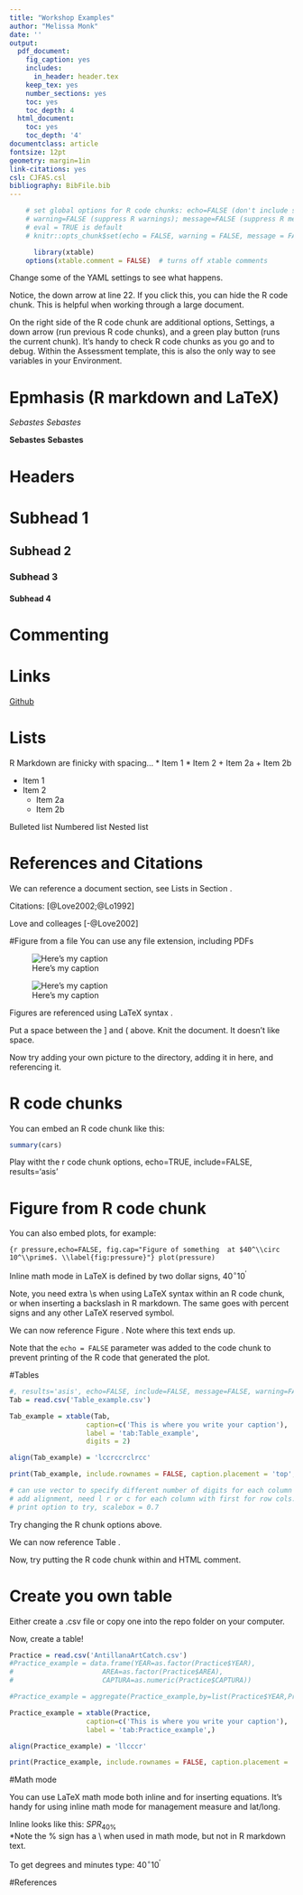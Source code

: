 ```yaml
---
title: "Workshop Examples"
author: "Melissa Monk"
date: ''
output:
  pdf_document:
    fig_caption: yes
    includes:
      in_header: header.tex
    keep_tex: yes
    number_sections: yes
    toc: yes
    toc_depth: 4
  html_document:
    toc: yes
    toc_depth: '4'
documentclass: article
fontsize: 12pt
geometry: margin=1in
link-citations: yes
csl: CJFAS.csl
bibliography: BibFile.bib
---
```


```r
    # set global options for R code chunks: echo=FALSE (don't include source code); 
    # warning=FALSE (suppress R warnings); message=FALSE (suppress R messages)
    # eval = TRUE is default
    # knitr::opts_chunk$set(echo = FALSE, warning = FALSE, message = FALSE)

      library(xtable)
    options(xtable.comment = FALSE)  # turns off xtable comments
```

Change some of the YAML settings to see what happens.

Notice, the down arrow at line 22.  If you click this, you can hide the R code chunk.  This is helpful when working through a large document.

On the right side of the R code chunk are additional options, Settings, a down arrow (run previous R code chunks), and a green play button (runs the current chunk).  It's handy to check R code chunks as you go and to debug.  Within the Assessment template, this is also the only way to see variables in your Environment. 



# Epmhasis (R markdown and LaTeX)

*Sebastes*
_Sebastes_ 
\emph{Sebastes}

**Sebastes**
__Sebastes__ 
\textbf{Sebastes}

# Headers

# Subhead 1
## Subhead 2
### Subhead 3
#### Subhead 4

# Commenting

<!-- comments -->
<!-- more comments
                   -->

# Links

[Github](http://www.github.com)

\href{http://www.github.com}{Git}

# Lists

R Markdown are finicky with spacing...
* Item 1
* Item 2
    + Item 2a
    + Item 2b


 * Item 1
 * Item 2
    + Item 2a
    + Item 2b


Bulleted list
\begin{itemize}[noitemsep,nolistsep,topsep=0pt]

\item List 1

\item \href{https://git-scm.com/book/en/v2/Getting-Started-Installing-Git}{Git}

\item \href{https://cran.r-project.org/bin/windows/base/}{R}

\end{itemize}

Numbered list
\begin{enumerate}[noitemsep,nolistsep,topsep=0pt]
\item Item here

\item \href{https://git-scm.com/book/en/v2/Getting-Started-Installing-Git}{Git}

\item \href{https://cran.r-project.org/bin/windows/base/}{R} 

\end{enumerate}

Nested list
\begin{enumerate}[itemsep=3pt,nolistsep,topsep=12pt]
\item Item here
   \begin{itemize}[itemsep=6pt,nolistsep,topsep=0pt]
   \item Item here
   \item Item here
   \end{itemize}
\item Item here
\end{enumerate}

# References and Citations

We can reference a document section, see Lists in Section \ref{lists}.

Citations: [@Love2002;@Lo1992]

Love and colleages [-@Love2002]

#Figure from a file
You can use any file extension, including PDFs

![Here's my caption \label{fig:fig_example}](RMarkdownFLow.png)

![Here's my caption \label{fig:fig_example2}](./Figures/RMarkdownFLow1.png)

Figures are referenced using LaTeX syntax \ref{fig:fig_example}.

Put a space between the ] and ( above. Knit the document. It doesn't like space.


Now try adding your own picture to the directory, adding it in here, and referencing it.



# R code chunks

You can embed an R code chunk like this:

```r
summary(cars)
```


Play witht the r code chunk options, echo=TRUE, include=FALSE, results='asis'

\FloatBarrier

# Figure from R code chunk

You can also embed plots, for example:

```{r pressure,echo=FALSE, fig.cap="Figure of something  at $40^\\circ 10^\\prime$. \\label{fig:pressure}"}
plot(pressure)
```

Inline math mode in LaTeX is defined by two dollar signs, $40^\circ 10^\prime$

Note, you need extra \\s when using LaTeX syntax within an R code chunk, or when inserting a backslash in R markdown.  The same goes with percent signs and any other LaTeX reserved symbol.

We can now reference Figure \ref{fig:pressure}.  Note where this text ends up.

Note that the `echo = FALSE` parameter was added to the code chunk to prevent printing of the R code that generated the plot.

\FloatBarrier

<!-- \FloatBarrier defines where figures are placed -->

#Tables

```r
#, results='asis', echo=FALSE, include=FALSE, message=FALSE, warning=FALSE
Tab = read.csv('Table_example.csv')

Tab_example = xtable(Tab, 
                   caption=c('This is where you write your caption'),
                   label = 'tab:Table_example',
                   digits = 2)

align(Tab_example) = 'lccrccrclrcc'

print(Tab_example, include.rownames = FALSE, caption.placement = 'top', scalebox=0.7)

# can use vector to specify different number of digits for each column
# add alignment, need l r or c for each column with first for row cols. Run (arrow) to see number of cols
# print option to try, scalebox = 0.7

```

Try changing the R chunk options above. 

We can now reference Table \ref{tab:Table_example}.

Now, try putting the R code chunk within and HTML comment.



# Create you own table
Either create a .csv file or copy one into the repo folder on your computer.

Now, create a table!

```r
Practice = read.csv('AntillanaArtCatch.csv')
#Practice_example = data.frame(YEAR=as.factor(Practice$YEAR),
#                      AREA=as.factor(Practice$AREA),
#                      CAPTURA=as.numeric(Practice$CAPTURA))

#Practice_example = aggregate(Practice_example,by=list(Practice$YEAR,Practice$AREA),FUN=mean,na.rm=TRUE)

Practice_example = xtable(Practice, 
                   caption=c('This is where you write your caption'),
                   label = 'tab:Practice_example',)

align(Practice_example) = 'llcccr'

print(Practice_example, include.rownames = FALSE, caption.placement = 'top', scalebox=1)

```

#Math mode
 
You can use LaTeX math mode both inline and for inserting equations. It's handy for using inline math mode for management measure and lat/long.

Inline looks like this:  $SPR_{40\%}$  
*Note the % sign has a \\ when used in math mode, but not in R markdown text.

To get degrees and minutes type: $40^\circ 10^\prime$   

#References


